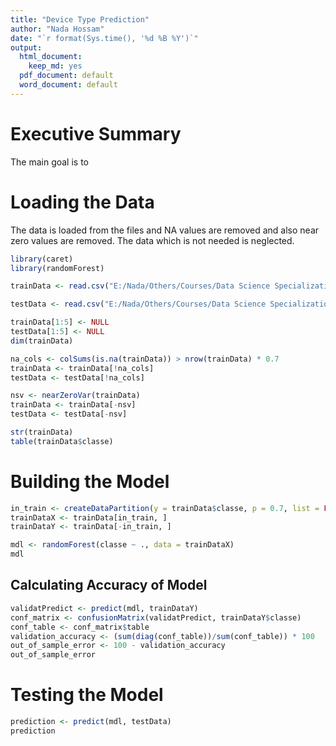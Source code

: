 ---
title: "Device Type Prediction"
author: "Nada Hossam"
date: "`r format(Sys.time(), '%d %B %Y')`"
output:
  html_document:
    keep_md: yes
  pdf_document: default
  word_document: default
---



# Executive Summary

The main goal is to 


# Loading the Data

The data is loaded from the files and NA values are removed and also near zero values are removed. The data which is not needed is neglected.

```{r}

library(caret)
library(randomForest)

trainData <- read.csv("E:/Nada/Others/Courses/Data Science Specialization/Ex/Course 8/pml-training.csv", sep = ",", na.strings = c("NA", ""))

testData <- read.csv("E:/Nada/Others/Courses/Data Science Specialization/Ex/Course 8/pml-testing.csv", sep = ",", na.strings = c("NA", ""))

trainData[1:5] <- NULL
testData[1:5] <- NULL
dim(trainData)

na_cols <- colSums(is.na(trainData)) > nrow(trainData) * 0.7
trainData <- trainData[!na_cols]
testData <- testData[!na_cols]

nsv <- nearZeroVar(trainData)
trainData <- trainData[-nsv]
testData <- testData[-nsv]

str(trainData)
table(trainData$classe)

```



# Building the Model


```{r}

in_train <- createDataPartition(y = trainData$classe, p = 0.7, list = FALSE)
trainDataX <- trainData[in_train, ]
trainDataY <- trainData[-in_train, ]

mdl <- randomForest(classe ~ ., data = trainDataX)
mdl

```



## Calculating Accuracy of Model


```{r}

validatPredict <- predict(mdl, trainDataY)
conf_matrix <- confusionMatrix(validatPredict, trainDataY$classe)
conf_table <- conf_matrix$table
validation_accuracy <- (sum(diag(conf_table))/sum(conf_table)) * 100
out_of_sample_error <- 100 - validation_accuracy
out_of_sample_error

```


# Testing the Model

```{r}

prediction <- predict(mdl, testData)
prediction

```

